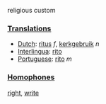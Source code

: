 religious custom

===[[Translation]]s===

*[[Dutch]]: [[ritus]] ''f'', [[kerkgebruik]] ''n''
*[[Interlingua]]: [[rito]]
*[[Portuguese]]: [[rito]] ''m''

===[[Homophone]]s===

[[right]], [[write]]